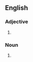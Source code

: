 ==English==

===Adjective===
{{en-adj|-}}

# {{archaic}} {{alternative spelling of|[[Egyptian#Adjective|Egyptian]]}}

===Noun===
{{en-noun}}

# {{archaic}} {{alternative spelling of|[[Egyptian#Noun|Egyptian]]}}